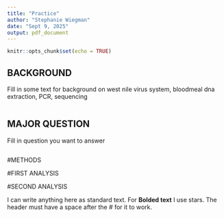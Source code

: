 ```yaml
---
title: "Practice"
author: "Stephanie Wiegman"
date: "Sept 9, 2025"
output: pdf_document
---
```


```r
knitr::opts_chunk$set(echo = TRUE)
```

## BACKGROUND

Fill in some text for background on west nile virus system, bloodmeal dna extraction, PCR, sequencing

```r

```

## MAJOR QUESTION

Fill in question you want to answer

```r

```

#METHODS

#FIRST ANALYSIS

#SECOND ANALYSIS

I can write anything here as standard text. For **Bolded text** I use stars. The header must have a space after the # for it to work. 
